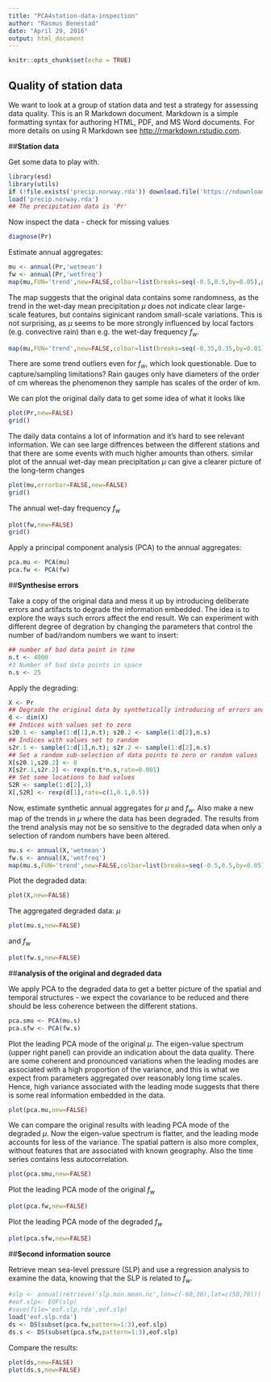 ```yaml
---
title: "PCA4station-data-inspection"
author: "Rasmus Benestad"
date: "April 29, 2016"
output: html_document
---
```


```r
knitr::opts_chunk$set(echo = TRUE)
```

## Quality of station data

We want to look at a group of station data and test a strategy for assessing data quality.  This is an R Markdown document. Markdown is a simple formatting syntax for authoring HTML, PDF, and MS Word documents. For more details on using R Markdown see <http://rmarkdown.rstudio.com>.

##**Station data**

Get some data to play with.

```r
library(esd)
library(utils)
if (!file.exists('precip.norway.rda')) download.file('https://ndownloader.figshare.com/files/2155751','precip.norway.rda')
load('precip.norway.rda')
## The precipitation data is 'Pr'
```

Now inspect the data - check for missing values

```r
diagnose(Pr)
```

Estimate annual aggregates:

```r
mu <- annual(Pr,'wetmean')
fw <- annual(Pr,'wetfreq')
map(mu,FUN='trend',new=FALSE,colbar=list(breaks=seq(-0.5,0.5,by=0.05),pal='t2m',rev=TRUE))
```

The map suggests that the original data contains some randomness, as the trend in the wet-day mean precipitation $\mu$ does not indicate clear large-scale features, but contains siginicant random small-scale variations. This is not surprising, as $\mu$ seems to be more strongly influenced by local factors (e.g. convective rain) than e.g. the wet-day frequency $f_w$.

```r
map(mu,FUN='trend',new=FALSE,colbar=list(breaks=seq(-0.35,0.35,by=0.01),pal='t2m',rev=TRUE))
```

There are some trend outliers even for $f_w$, which look questionable. Due to capture/sampling limitations? Rain gauges only have diameters of the order of cm whereas the phenomenon they sample has scales of the order of km.

We can plot the original daily data to get some idea of what it looks like

```r
plot(Pr,new=FALSE)
grid()
```

The daily data contains a lot of information and it's hard to see relevant information. We can see large diffrences between the different stations and that there are some events with much higher amounts than others. similar plot of the annual wet-day mean precipitation $\mu$ can give a clearer picture of the long-term changes

```r
plot(mu,errorbar=FALSE,new=FALSE)
grid()
```

The annual wet-day frequency $f_w$

```r
plot(fw,new=FALSE)
grid()
```

Apply a principal component analysis (PCA) to the annual aggregates: 

```r
pca.mu <- PCA(mu)
pca.fw <- PCA(fw)
```

##**Synthesise errors**

Take a copy of the original data and mess it up by introducing deliberate errors and artifacts to degrade the information embedded. The idea is to explore the ways such errors affect the end result. We can experiment with different degree of degration by changing the parameters that control the number of bad/random numbers we want to insert:

```r
## number of bad data point in time
n.t <- 4000
#3 Number of bad data points in space
n.s <- 25
```

Apply the degrading:

```r
X <- Pr
## Degrade the original data by synthetically introducing of errors and problems
d <- dim(X)
## Indices with values set to zero
s20.1 <- sample(1:d[1],n.t); s20.2 <- sample(1:d[2],n.s)
## Indices with values set to random
s2r.1 <- sample(1:d[1],n.t); s2r.2 <- sample(1:d[2],n.s)
## Set a random sub-selection of data points to zero or random values
X[s20.1,s20.2] <- 0
X[s2r.1,s2r.2] <- rexp(n.t*n.s,rate=0.001)
## Set some locations to bad values
S2R <- sample(1:d[2],3)
X[,S2R] <- rexp(d[1],rate=c(1,0.1,0.5))
```

Now, estimate synthetic annual aggregates for $\mu$ and $f_w$. Also make a new map of the trends in $\mu$ where the data has been degraded. The results from the trend analysis may not be so sensitive to the degraded data when only a selection of random numbers have been altered. 

```r
mu.s <- annual(X,'wetmean')
fw.s <- annual(X,'wetfreq')
map(mu.s,FUN='trend',new=FALSE,colbar=list(breaks=seq(-0.5,0.5,by=0.05),pal='t2m',rev=TRUE))
```

Plot the degraded data:

```r
plot(X,new=FALSE)
```

The aggregated degraded data: $\mu$

```r
plot(mu.s,new=FALSE)
```

and $f_w$ 

```r
plot(fw.s,new=FALSE)
```

##**analysis of the original and degraded data**

We apply PCA to the degraded data to get a better picture of the spatial and temporal structures - we expect the covariance to be reduced and there should be less coherence between the different stations.

```r
pca.smu <- PCA(mu.s)
pca.sfw <- PCA(fw.s)
```

Plot the leading PCA mode of the original $\mu$. The eigen-value spectrum (upper right panel) can provide an indication about the data quality. There are some coherent and pronounced variations when the leading modes are associated with a high proportion of the variance, and this is what we expect from parameters aggregated over reasonably long time scales. Hence, high variance associated with the leading mode suggests that there is some real information embedded in the data.

```r
plot(pca.mu,new=FALSE)
```

We can compare the original results with leading PCA mode of the degraded $\mu$. Now the eigen-value spectrum is flatter, and the leading mode accounts for less of the variance. The spatial pattern is also more complex, without features that are associated with known geography. Also the time series contains less autocorrelation.  

```r

plot(pca.smu,new=FALSE)
```

Plot the leading PCA mode of the original $f_w$

```r
plot(pca.fw,new=FALSE)
```

Plot the leading PCA mode of the degraded $f_w$

```r

plot(pca.sfw,new=FALSE)
```

##**Second information source**

Retrieve mean sea-level pressure (SLP) and use a regression analysis to examine the data, knowing that the SLP is related to $f_w$.

```r
#slp <- annual(retrieve('slp.mon.mean.nc',lon=c(-60,30),lat=c(50,70)))
#eof.slp<- EOF(slp)
#save(file='eof.slp.rda',eof.slp)
load('eof.slp.rda')
ds <- DS(subset(pca.fw,pattern=1:3),eof.slp)
ds.s <- DS(subset(pca.sfw,pattern=1:3),eof.slp)
```

Compare the results:
```r
plot(ds,new=FALSE)
plot(ds.s,new=FALSE)
```



